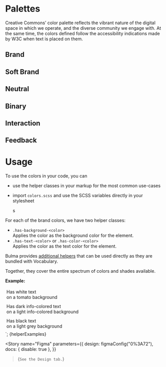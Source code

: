
<Meta title="Tokens/Color" />

# Palettes

Creative Commons’ color palette reflects the vibrant nature of the digital space in which we operate, and the diverse
community we engage with. At the same time, the colors defined follow the accessibility indications made by W3C when
text is placed on them.

## Brand

<ColorPalette>
  <ColorItem title="Tomato" subtitle="$color-tomato" colors={["rgb(209, 69, 0)"]} />
  <ColorItem title="Gold" subtitle="$color-gold" colors={["rgb(251, 212, 60)"]} />
  <ColorItem title="ForestGreen" subtitle="$color-forest-green" colors={["rgb(0, 128, 0)"]} />
  <ColorItem title="DarkTurquoise" subtitle="$color-dark-turquoise" colors={["rgb(5, 181, 218)"]} />
  <ColorItem
    title="DarkSlateBlue"
    subtitle="$color-dark-slate-blue"
    colors={["rgb(21, 71, 168)"]}
  />
  <ColorItem title="DarkSlateGray" subtitle="$color-dark-slate-gray" colors={["rgb(51, 51, 51)"]} />
</ColorPalette>

## Soft Brand

<ColorPalette>
  <ColorItem title="SoftTomato" subtitle="$color-soft-tomato" colors={['rgb(254, 237, 233)']} />
  <ColorItem title="SoftGold" subtitle="$color-soft-gold" colors={['rgb(254, 246, 216)']} />
  <ColorItem title="SoftGreen" subtitle="$color-soft-green" colors={['rgb(224, 245, 224)']} />
  <ColorItem title="SoftTurquoise" subtitle="$color-soft-turquoise" colors={['rgb(223, 246, 252)']} />
  <ColorItem title="SoftBlue" subtitle="$color-soft-blue" colors={['rgb(227, 235, 253)']} />
</ColorPalette>

## Neutral

<ColorPalette>
  <ColorItem title="DarkGray" subtitle="$color-dark-gray" colors={["rgb(118, 118, 118)"]} />
  <ColorItem title="Gray" subtitle="$color-gray" colors={["rgb(176, 176, 176)"]} />
  <ColorItem title="LightGray" subtitle="$color-light-gray" colors={["rgb(216, 216, 216)"]} />
  <ColorItem title="LighterGray" subtitle="$color-lighter-gray" colors={["rgb(245, 245, 245)"]} />
</ColorPalette>

## Binary

<ColorPalette>
  <ColorItem title="Black" subtitle="$color-black" colors={["rgb(0, 0, 0)"]} />
  <ColorItem title="White" subtitle="$color-white" colors={["rgb(255, 255, 255)"]} />
</ColorPalette>

## Interaction

<ColorPalette>
  <ColorItem
    title="BrighterTomato"
    subtitle="$color-brighter-tomato"
    colors={["rgb(240, 88, 0)"]}
  />
  <ColorItem title="BrighterGold" subtitle="$color-brighter-gold" colors={["rgb(245, 192, 0)"]} />
  <ColorItem
    title="BrighterForestGreen"
    subtitle="$color-brighter-forest-green"
    colors={["rgb(0, 168, 3)"]}
  />
</ColorPalette>

## Feedback

<ColorPalette>
  <ColorItem title="Dark Success" subtitle="$color-dark-success" colors={["rgb(4, 166, 53)"]} />
  <ColorItem
    title="Light Success"
    subtitle="$color-light-success"
    colors={["rgb(224, 242, 191)"]}
  />
  <ColorItem title="Dark Warning" subtitle="$color-dark-warning" colors={["rgb(242, 171, 32)"]} />
  <ColorItem
    title="Light Warning"
    subtitle="$color-light-warning"
    colors={["rgb(250, 236, 188)"]}
  />
  <ColorItem title="Dark Error" subtitle="$color-dark-error" colors={["rgb(200, 59, 30)"]} />
  <ColorItem title="Light Error" subtitle="$color-light-error" colors={["rgb(255, 201, 201)"]} />
  <ColorItem title="Dark Info" subtitle="$color-dark-info" colors={["rgb(25, 80, 184)"]} />
  <ColorItem title="Light Info" subtitle="$color-light-info" colors={["rgb(209, 220, 241)"]} />
</ColorPalette>

# Usage

To use the colors in your code, you can

- use the helper classes in your markup for the most common use-cases
- import `colors.scss` and use the SCSS variables directly in your stylesheet

  s

For each of the brand colors, we have two helper classes:

- `.has-background-<color>`<br/>
  Applies the color as the background color for the element.
- `.has-text-<color>` or `.has-color-<color>`<br/>
  Applies the color as the text color for the element.

Bulma provides [additional helpers](https://bulma.io/documentation/helpers/color-helpers/)
that can be used directly as they are bundled with Vocabulary.

Together, they cover the entire spectrum of colors and shades available.

**Example:**

<div class="has-background-tomato has-text-white" style="padding: 4px; margin-bottom: 4px;">
  Has white text<br/>
  on a tomato background
</div>
<div class="has-background-info-light has-text-info-dark" style="padding: 4px; margin-bottom: 4px;">
  Has dark info-colored text<br/>
  on a light info-colored background
</div>
<div class="has-background-grey-light has-text-black" style="padding: 4px; margin-bottom: 4px;">
  Has black text<br/>
  on a light grey background
</div>`;

<Preview mdxSource={helperExamples()}>
  <Story name="Helpers" height="250px">
    {helperExamples}
  </Story>
</Preview>

<Story
  name="Figma"
  parameters={{
    design: figmaConfig("0%3A72"),
    docs: { disable: true },
  }}
>{`
  See the Design tab.
`}</Story>
